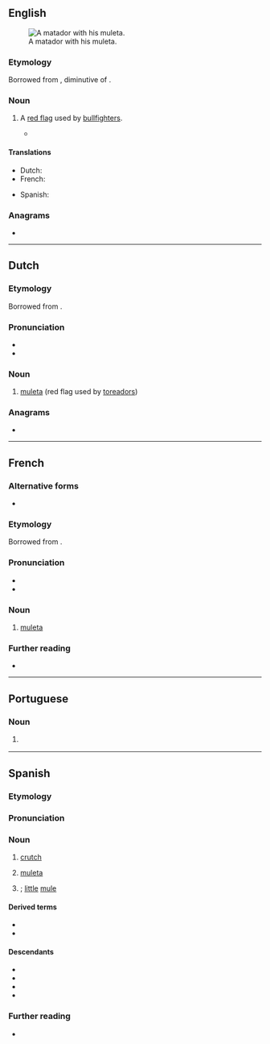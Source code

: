 ==English==
[[File:El cordobes en las Colombinas 2008 en Huelva.JPG|thumb|A matador with his muleta.]]

===Etymology===
Borrowed from {{bor|en|es|muleta}}, diminutive of {{m|es|mula|t=mule}}.

===Noun===
{{en-noun}}

# {{lb|en|bullfighting}} A [[red flag]] used by [[bullfighter]]s.
#* {{quote-book|en|year=1926|author=Ernest Hemingway|authorlink=Ernest Hemingway|title=The Sun Also Rises|publisher=Folio Society|year_published=2008|page=248|passage=Out in the center of the ring Romero profiled in front of the bull, drew the sword out from the folds of the '''muleta''', rose on his toes, and sighted along the blade.}}

====Translations====
{{trans-top|(bullfighting) red flag}}
* Dutch: {{t+|nl|muleta|m|f}}
* French: {{t+|fr|muleta|f}}
{{trans-mid}}
* Spanish: {{t+|es|muleta|f}}
{{trans-bottom}}

===Anagrams===
* {{anagrams|en|a=aelmtu|Metula|amulet|metula|ulmate}}

----

==Dutch==
{{wikipedia|lang=nl}}

===Etymology===
Borrowed from {{bor|nl|es|muleta}}.

===Pronunciation===
* {{audio|nl|Nl-muleta.ogg|Audio}}
* {{hyphenation|nl|mu|le|ta}}

===Noun===
{{nl-noun|f|g2=m|-'s|muletaatje}}

# {{lb|nl|bullfighting}} [[#English|muleta]] (red flag used by [[toreador]]s)

===Anagrams===
* {{l|nl|amulet}}

----

==French==

===Alternative forms===
* {{alt|fr|muléta||1990 reform spelling}}

===Etymology===
Borrowed from {{bor|fr|es|muleta}}.

===Pronunciation===
* {{fr-IPA|muléta}}
* {{audio|fr|LL-Q150 (fra)-WikiLucas00-muleta.wav|Audio}}

===Noun===
{{fr-noun|f}}

# {{lb|fr|bullfighting}} [[#English|muleta]]

===Further reading===
* {{R:TLFi}}

----

==Portuguese==

===Noun===
{{pt-noun|f}}

# {{l|en|crutch}} {{gloss|long stick used to assist in walking}}
#: {{syn|pt|canadiana}}

----

==Spanish==

===Etymology===
{{af|es|mulo|-eta}}

===Pronunciation===
{{es-IPA}}

===Noun===
{{es-noun|f}}

# [[crutch]]
# {{lb|es|bullfighting}} [[#English|muleta]] {{gloss|red flag used by bullfighters}}
# {{diminutive of|es|mula|}}; [[little]] [[mule]]

====Derived terms====
* {{l|es|muletilla|g=f}}
* {{l|es|muletazo|g=m}}

====Descendants====
* {{desc|nl|muleta|bor=1}}
* {{desc|en|muleta|bor=1}}
* {{desc|fr|muleta|bor=1}}
* {{desc|tl|muleta|bor=1}}

===Further reading===
* {{R:DRAE|muleto}}